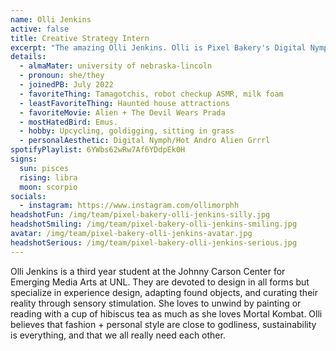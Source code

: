 ```yaml
---
name: Olli Jenkins
active: false
title: Creative Strategy Intern
excerpt: "The amazing Olli Jenkins. Olli is Pixel Bakery's Digital Nymph/Hot Andro Alien Grrrl and Creative Strategy Intern. She loves Tamagotchis androbot checkup ASMR."
details:
  - almaMater: university of nebraska-lincoln
  - pronoun: she/they
  - joinedPB: July 2022
  - favoriteThing: Tamagotchis, robot checkup ASMR, milk foam
  - leastFavoriteThing: Haunted house attractions
  - favoriteMovie: Alien + The Devil Wears Prada
  - mostHatedBird: Emus.
  - hobby: Upcycling, goldigging, sitting in grass
  - personalAesthetic: Digital Nymph/Hot Andro Alien Grrrl
spotifyPlaylist: 6YWbs62wRw7Af6YDdpEk0H
signs:
  sun: pisces
  rising: libra
  moon: scorpio
socials:
  - instagram: https://www.instagram.com/ollimorphh
headshotFun: /img/team/pixel-bakery-olli-jenkins-silly.jpg
headshotSmiling: /img/team/pixel-bakery-olli-jenkins-smiling.jpg
avatar: /img/team/pixel-bakery-olli-jenkins-avatar.jpg
headshotSerious: /img/team/pixel-bakery-olli-jenkins-serious.jpg
---
```


Olli Jenkins is a third year student at the Johnny Carson Center for Emerging Media Arts at UNL. They are devoted to design in all forms but specialize in experience design, adapting found objects, and curating their reality through sensory stimulation. She loves to unwind by painting or reading with a cup of hibiscus tea as much as she loves Mortal Kombat. Olli believes that fashion + personal style are close to godliness, sustainability is everything, and that we all really need each other.